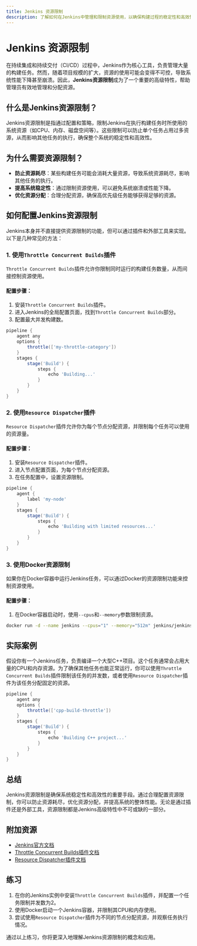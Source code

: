 ```yaml
---
title: Jenkins 资源限制
description: 了解如何在Jenkins中管理和限制资源使用，以确保构建过程的稳定性和高效性。
---
```


# Jenkins 资源限制

在持续集成和持续交付（CI/CD）过程中，Jenkins作为核心工具，负责管理大量的构建任务。然而，随着项目规模的扩大，资源的使用可能会变得不可控，导致系统性能下降甚至崩溃。因此，**Jenkins资源限制**成为了一个重要的高级特性，帮助管理员有效地管理和分配资源。

## 什么是Jenkins资源限制？

Jenkins资源限制是指通过配置和策略，限制Jenkins在执行构建任务时所使用的系统资源（如CPU、内存、磁盘空间等）。这些限制可以防止单个任务占用过多资源，从而影响其他任务的执行，确保整个系统的稳定性和高效性。

## 为什么需要资源限制？

- **防止资源耗尽**：某些构建任务可能会消耗大量资源，导致系统资源耗尽，影响其他任务的执行。
- **提高系统稳定性**：通过限制资源使用，可以避免系统崩溃或性能下降。
- **优化资源分配**：合理分配资源，确保高优先级任务能够获得足够的资源。

## 如何配置Jenkins资源限制

Jenkins本身并不直接提供资源限制的功能，但可以通过插件和外部工具来实现。以下是几种常见的方法：

### 1. 使用`Throttle Concurrent Builds`插件

`Throttle Concurrent Builds`插件允许你限制同时运行的构建任务数量，从而间接控制资源使用。

#### 配置步骤：
1. 安装`Throttle Concurrent Builds`插件。
2. 进入Jenkins的全局配置页面，找到`Throttle Concurrent Builds`部分。
3. 配置最大并发构建数。

```groovy
pipeline {
    agent any
    options {
        throttle(['my-throttle-category']) 
    }
    stages {
        stage('Build') {
            steps {
                echo 'Building...'
            }
        }
    }
}
```

### 2. 使用`Resource Dispatcher`插件

`Resource Dispatcher`插件允许你为每个节点分配资源，并限制每个任务可以使用的资源量。

#### 配置步骤：
1. 安装`Resource Dispatcher`插件。
2. 进入节点配置页面，为每个节点分配资源。
3. 在任务配置中，设置资源限制。

```groovy
pipeline {
    agent {
        label 'my-node'
    }
    stages {
        stage('Build') {
            steps {
                echo 'Building with limited resources...'
            }
        }
    }
}
```

### 3. 使用Docker资源限制

如果你在Docker容器中运行Jenkins任务，可以通过Docker的资源限制功能来控制资源使用。

#### 配置步骤：
1. 在Docker容器启动时，使用`--cpus`和`--memory`参数限制资源。

```bash
docker run -d --name jenkins --cpus="1" --memory="512m" jenkins/jenkins:lts
```

## 实际案例

假设你有一个Jenkins任务，负责编译一个大型C++项目。这个任务通常会占用大量的CPU和内存资源。为了确保其他任务也能正常运行，你可以使用`Throttle Concurrent Builds`插件限制该任务的并发数，或者使用`Resource Dispatcher`插件为该任务分配固定的资源。

```groovy
pipeline {
    agent any
    options {
        throttle(['cpp-build-throttle']) 
    }
    stages {
        stage('Build') {
            steps {
                echo 'Building C++ project...'
            }
        }
    }
}
```

## 总结

Jenkins资源限制是确保系统稳定性和高效性的重要手段。通过合理配置资源限制，你可以防止资源耗尽，优化资源分配，并提高系统的整体性能。无论是通过插件还是外部工具，资源限制都是Jenkins高级特性中不可或缺的一部分。

## 附加资源

- [Jenkins官方文档](https://www.jenkins.io/doc/)
- [Throttle Concurrent Builds插件文档](https://plugins.jenkins.io/throttle-concurrents/)
- [Resource Dispatcher插件文档](https://plugins.jenkins.io/resource-dispatcher/)

## 练习

1. 在你的Jenkins实例中安装`Throttle Concurrent Builds`插件，并配置一个任务限制并发数为2。
2. 使用Docker启动一个Jenkins容器，并限制其CPU和内存使用。
3. 尝试使用`Resource Dispatcher`插件为不同的节点分配资源，并观察任务执行情况。

通过以上练习，你将更深入地理解Jenkins资源限制的概念和应用。